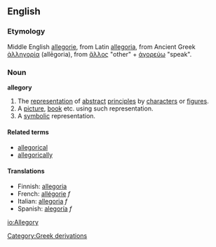 ==English==
===Etymology===
Middle English [[allegorie]], from Latin [[allegoria]], from Ancient Greek [[ἀλληγορία]] (allēgoria), from [[ἄλλος]] "other" + [[ἀγορεύω]] "speak".

===Noun===
'''allegory'''
{{wikipedia}}
#The [[representation]] of [[abstract]] [[principle]]s by [[character]]s or [[figure]]s.
#A [[picture]], [[book]] etc. using such representation.
#A [[symbol]]ic representation.

====Related terms====
*[[allegorical]]
*[[allegorically]]

====Translations====
*Finnish: [[allegoria]]
*French: [[allégorie]] ''f''
*Italian: [[allegoria]] ''f''
*Spanish: [[alegoría]] ''f''
[[Category:Greek derivations]]

[[io:Allegory]]